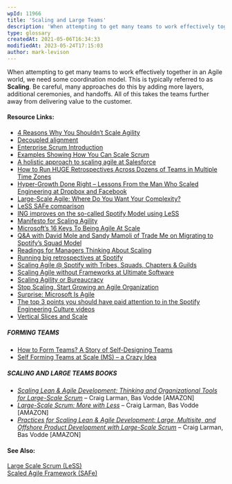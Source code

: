 ```yaml
---
wpId: 11966
title: 'Scaling and Large Teams'
description: 'When attempting to get many teams to work effectively together in an Agile world, we need some coordination model. This is typically referred to as Scaling. Be careful, many approaches do this by adding more layers, additional ceremonies, and handoffs. All of this takes the teams further away from delivering value to the customer. Resource ...'
type: glossary
createdAt: 2021-05-06T16:34:33
modifiedAt: 2023-05-24T17:15:03
author: mark-levison
---
```



When attempting to get many teams to work effectively together in an Agile world, we need some coordination model. This is typically referred to as **Scaling**. Be careful, many approaches do this by adding more layers, additional ceremonies, and handoffs. All of this takes the teams further away from delivering value to the customer.

#### Resource Links:

*   [4 Reasons Why You Shouldn’t Scale Agility](https://www.excella.com/insights/4-reasons-why-you-shouldnt-scale-agility)
*   [Decoupled alignment](https://medium.com/porschedev/decoupled-alignment-2145227ca721)
*   [Enterprise Scrum Introduction](https://medium.com/@mikebeedle/enterprise-scrum-introduction-a4987ee690d0#.wq1pgaqk6)
*   [Examples Showing How You Can Scale Scrum](https://www.infoq.com/news/2014/05/examples-scale-scrum)
*   [A holistic approach to scaling agile at Salesforce](https://www.infoq.com/news/2014/05/examples-scale-scrum)
*   [How to Run HUGE Retrospectives Across Dozens of Teams in Multiple Time Zones](https://scaledagile.com/business-solutions/safe-enterprise/)
*   [Hyper-Growth Done Right – Lessons From the Man Who Scaled Engineering at Dropbox and Facebook](https://review.firstround.com/Hyper-Growth-Done-Right-Lessons-From-the-Man-Who-Scaled-Engineering-at-Dropbox-and-Facebook)
*   [Large-Scale Agile: Where Do You Want Your Complexity?](https://www.jamesshore.com/v2/blog/2019/where-do-you-want-your-complexity)
*   [LeSS SAFe comparison](https://gosei.fi/blog/less-safe-comparison/)
*   [ING improves on the so-called Spotify Model using LeSS](https://www.scrumwithstyle.com/ing-improves-on-the-so-called-spotify-model-using-less/)
*   [Manifesto for Scaling Agility](https://scalingmanifesto.org/)
*   [Microsoft’s 16 Keys To Being Agile At Scale](https://www.forbes.com/sites/stevedenning/2015/10/29/microsofts-sixteen-keys-to-becoming-agile-at-scale/)
*   [Q&A with David Mole and Sandy Mamoli of Trade Me on Migrating to Spotify’s Squad Model](https://www.infoq.com/news/2014/05/squadification_at_trade_me)
*   [Readings for Managers Thinking About Scaling](https://www.craiglarman.com/wiki/index.php?title=Readings)
*   [Running big retrospectives at Spotify](http://joakimsunden.com/running-big-retrospectives-at-spotify/)
*   [Scaling Agile @ Spotify with Tribes, Squads, Chapters & Guilds](https://blog.crisp.se/2012/11/14/henrikkniberg/scaling-agile-at-spotify)
*   [Scaling Agile without Frameworks at Ultimate Software](https://www.infoq.com/articles/kanban-scaling-agile-ultimate/)
*   [Scaling Agility or Bureaucracy](https://gosei.fi/blog/scaling-agility-or-bureaucracy/)
*   [Stop Scaling, Start Growing an Agile Organization](https://www.infoq.com/news/2016/04/growing-agility)
*   [Surprise: Microsoft Is Agile](https://www.forbes.com/sites/stevedenning/2015/10/27/surprise-microsoft-is-agile/)
*   [The top 3 points you should have paid attention to in the Spotify Engineering Culture videos](https://jchyip.medium.com/the-top-3-points-you-should-have-paid-attention-to-in-the-spotify-engineering-culture-videos-that-f936a512fb3b)
*   [Vertical Slices and Scale](https://www.humanizingwork.com/the-humanizing-work-guide-to-splitting-user-stories/#vertical-slices-and-scale)

##### FORMING TEAMS

*   [How to Form Teams? A Story of Self-Designing Teams](https://www.ahmadfahmy.com/blog/2013/12/5/the-rise-of-the-team)
*   [Self Forming Teams at Scale (MS) – a Crazy Idea](https://devblogs.microsoft.com/bharry/self-forming-teams-at-scale/)

##### SCALING AND LARGE TEAMS BOOKS

*   _[Scaling Lean & Agile Development: Thinking and Organizational Tools for Large-Scale Scrum](https://www.amazon.ca/Scaling-Lean-Agile-Development-Organizational/dp/0321480961/&tag=notesfromatoo-20/&tag=notesfromatoo-20)_ – Craig Larman, Bas Vodde \[AMAZON\]
*   [_Large-Scale Scrum: More with Less_](https://www.amazon.ca/Large-Scale-Scrum-More-Addison-Wesley-Signature-ebook/dp/B01JP91OR4/&tag=notesfromatoo-20/&tag=notesfromatoo-20) – Craig Larman, Bas Vodde \[AMAZON\]
*   [_Practices for Scaling Lean & Agile Development: Large, Multisite, and Offshore Product Development with Large-Scale Scrum_](https://www.amazon.com/Practices-Scaling-Lean-Agile-Development/dp/0321636406/&tag=notesfromatoo-20/&tag=notesfromatoo-20) – Craig Larman, Bas Vodde \[AMAZON\]

#### See Also:

[Large Scale Scrum (LeSS)](/glossary/less-large-scale-scrum)  
[Scaled Agile Framework (SAFe)](/glossary/safe-scaled-agile-framework)